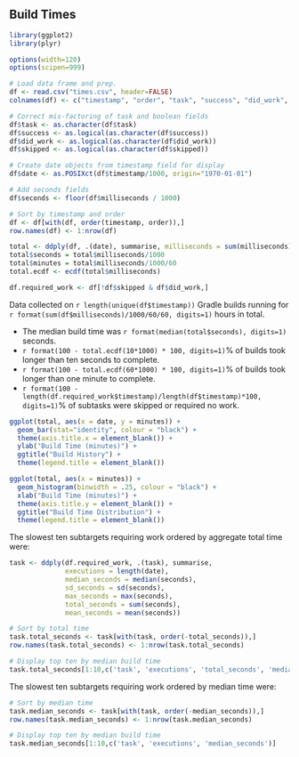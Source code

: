 ## Build Times

```r
library(ggplot2)
library(plyr)

options(width=120)
options(scipen=999)
```

```r
# Load data frame and prep.
df <- read.csv("times.csv", header=FALSE)
colnames(df) <- c("timestamp", "order", "task", "success", "did_work", "skipped", "milliseconds")

# Correct mis-factoring of task and boolean fields
df$task <- as.character(df$task)
df$success <- as.logical(as.character(df$success))
df$did_work <- as.logical(as.character(df$did_work))
df$skipped <- as.logical(as.character(df$skipped))

# Create date objects from timestamp field for display
df$date <- as.POSIXct(df$timestamp/1000, origin="1970-01-01")

# Add seconds fields
df$seconds <- floor(df$milliseconds / 1000)

# Sort by timestamp and order
df <- df[with(df, order(timestamp, order)),]
row.names(df) <- 1:nrow(df)
```


```r
total <- ddply(df, .(date), summarise, milliseconds = sum(milliseconds))
total$seconds = total$milliseconds/1000
total$minutes = total$milliseconds/1000/60
total.ecdf <- ecdf(total$milliseconds)

df.required_work <- df[!df$skipped & df$did_work,]
```

Data collected on `r length(unique(df$timestamp))` Gradle builds running for
`r format(sum(df$milliseconds)/1000/60/60, digits=1)` hours in total.

* The median build time was `r format(median(total$seconds), digits=1)` seconds.
* `r format(100 - total.ecdf(10*1000) * 100, digits=1)`% of builds took longer
  than ten seconds to complete.
* `r format(100 - total.ecdf(60*1000) * 100, digits=1)`% of builds took longer
  than one minute to complete.
* `r format(100 - length(df.required_work$timestamp)/length(df$timestamp)*100, digits=1)`%
  of subtasks were skipped or required no work.


```r
ggplot(total, aes(x = date, y = minutes)) +
  geom_bar(stat="identity", colour = "black") +
  theme(axis.title.x = element_blank()) + 
  ylab("Build Time (minutes)") +
  ggtitle("Build History") +
  theme(legend.title = element_blank())
```

```r
ggplot(total, aes(x = minutes)) +
  geom_histogram(binwidth = .25, colour = "black") +
  xlab("Build Time (minutes)") +
  theme(axis.title.y = element_blank()) + 
  ggtitle("Build Time Distribution") +
  theme(legend.title = element_blank())
```

The slowest ten subtargets requiring work ordered by aggregate total time were:

```r
task <- ddply(df.required_work, .(task), summarise, 
              executions = length(date), 
              median_seconds = median(seconds), 
              sd_seconds = sd(seconds), 
              max_seconds = max(seconds),
              total_seconds = sum(seconds),
              mean_seconds = mean(seconds))

# Sort by total time
task.total_seconds <- task[with(task, order(-total_seconds)),]
row.names(task.total_seconds) <- 1:nrow(task.total_seconds)

# Display top ten by median build time
task.total_seconds[1:10,c('task', 'executions', 'total_seconds', 'median_seconds')]
```

The slowest ten subtargets requiring work ordered by median time were:

```r
# Sort by median time
task.median_seconds <- task[with(task, order(-median_seconds)),]
row.names(task.median_seconds) <- 1:nrow(task.median_seconds)

# Display top ten by median build time
task.median_seconds[1:10,c('task', 'executions', 'median_seconds')]
```
